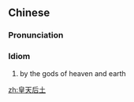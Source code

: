 ==Chinese==
{{zh-forms|type=22}}

===Pronunciation===
{{zh-pron
|m=huángtiān hòutǔ
|cat=id
}}

===Idiom===
{{zh-idiom}}

# by the gods of heaven and earth

[[zh:皇天后土]]